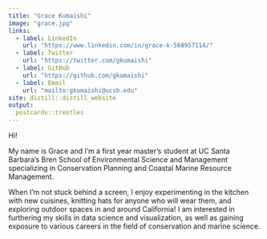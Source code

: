 ```yaml
---
title: "Grace Kumaishi"
image: "grace.jpg"
links:
  - label: LinkedIn
    url: "https://www.linkedin.com/in/grace-k-568957114/"
  - label: Twitter
    url: "https://twitter.com/gkumaishi"
  - label: GitHub
    url: "https://github.com/gkumaishi"
  - label: Email
    url: "mailto:gkumaishi@ucsb.edu"
site: distill::distill_website
output:
  postcards::trestles
---
```


Hi!

My name is Grace and I'm a first year master's student at UC Santa Barbara's Bren School of Environmental Science and Management specializing in Conservation Planning and Coastal Marine Resource Management. 

When I'm not stuck behind a screen, I enjoy experimenting in the kitchen with new cuisines, knitting hats for anyone who will wear them, and exploring outdoor spaces in and around California! I am interested in furthering my skills in data science and visualization, as well as gaining exposure to various careers in the field of conservation and marine science. 
